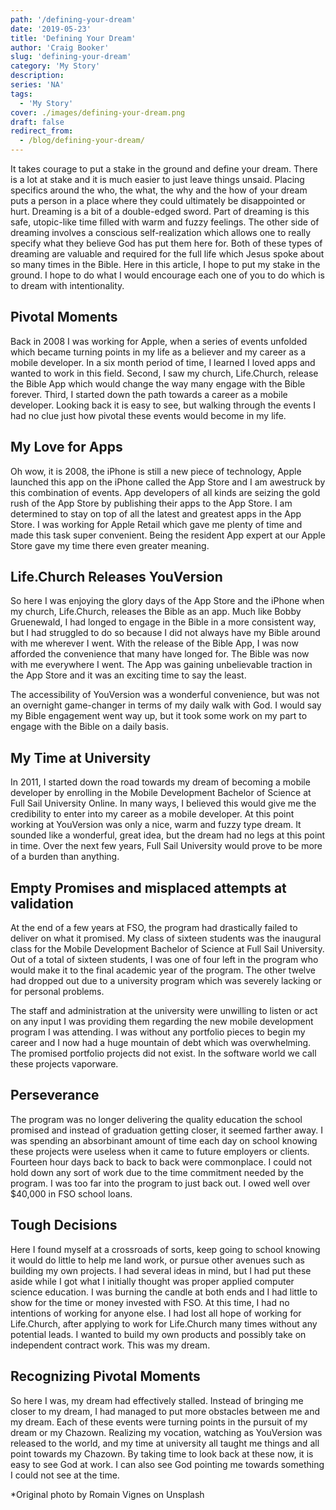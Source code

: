 ```yaml
---
path: '/defining-your-dream'
date: '2019-05-23'
title: 'Defining Your Dream'
author: 'Craig Booker'
slug: 'defining-your-dream'
category: 'My Story'
description:
series: 'NA'
tags:
  - 'My Story'
cover: ./images/defining-your-dream.png
draft: false
redirect_from:
  - /blog/defining-your-dream/
---
```


It takes courage to put a stake in the ground and define your dream. There is a lot at stake and it is much easier to just leave things unsaid. Placing specifics around the who, the what, the why and the how of your dream puts a person in a place where they could ultimately be disappointed or hurt. Dreaming is a bit of a double-edged sword. Part of dreaming is this safe, utopic-like time filled with warm and fuzzy feelings. The other side of dreaming involves a conscious self-realization which allows one to really specify what they believe God has put them here for. Both of these types of dreaming are valuable and required for the full life which Jesus spoke about so many times in the Bible. Here in this article, I hope to put my stake in the ground. I hope to do what I would encourage each one of you to do which is to dream with intentionality.

## Pivotal Moments

Back in 2008 I was working for Apple, when a series of events unfolded which became turning points in my life as a believer and my career as a mobile developer. In a six month period of time, I learned I loved apps and wanted to work in this field. Second, I saw my church, Life.Church, release the Bible App which would change the way many engage with the Bible forever. Third, I started down the path towards a career as a mobile developer. Looking back it is easy to see, but walking through the events I had no clue just how pivotal these events would become in my life.

## My Love for Apps

Oh wow, it is 2008, the iPhone is still a new piece of technology, Apple launched this app on the iPhone called the App Store and I am awestruck by this combination of events. App developers of all kinds are seizing the gold rush of the App Store by publishing their apps to the App Store. I am determined to stay on top of all the latest and greatest apps in the App Store. I was working for Apple Retail which gave me plenty of time and made this task super convenient. Being the resident App expert at our Apple Store gave my time there even greater meaning.

## Life.Church Releases YouVersion

So here I was enjoying the glory days of the App Store and the iPhone when my church, Life.Church, releases the Bible as an app. Much like Bobby Gruenewald, I had longed to engage in the Bible in a more consistent way, but I had struggled to do so because I did not always have my Bible around with me wherever I went. With the release of the Bible App, I was now afforded the convenience that many have longed for. The Bible was now with me everywhere I went. The App was gaining unbelievable traction in the App Store and it was an exciting time to say the least.

The accessibility of YouVersion was a wonderful convenience, but was not an overnight game-changer in terms of my daily walk with God. I would say my Bible engagement went way up, but it took some work on my part to engage with the Bible on a daily basis.

## My Time at University

In 2011, I started down the road towards my dream of becoming a mobile developer by enrolling in the Mobile Development Bachelor of Science at Full Sail University Online. In many ways, I believed this would give me the credibility to enter into my career as a mobile developer. At this point working at YouVersion was only a nice, warm and fuzzy type dream. It sounded like a wonderful, great idea, but the dream had no legs at this point in time. Over the next few years, Full Sail University would prove to be more of a burden than anything.

## Empty Promises and misplaced attempts at validation

At the end of a few years at FSO, the program had drastically failed to deliver on what it promised. My class of sixteen students was the inaugural class for the Mobile Development Bachelor of Science at Full Sail University. Out of a total of sixteen students, I was one of four left in the program who would make it to the final academic year of the program. The other twelve had dropped out due to a university program which was severely lacking or for personal problems.

The staff and administration at the university were unwilling to listen or act on any input I was providing them regarding the new mobile development program I was attending. I was without any portfolio pieces to begin my career and I now had a huge mountain of debt which was overwhelming. The promised portfolio projects did not exist. In the software world we call these projects vaporware.

## Perseverance

The program was no longer delivering the quality education the school promised and instead of graduation getting closer, it seemed farther away. I was spending an absorbinant amount of time each day on school knowing these projects were useless when it came to future employers or clients. Fourteen hour days back to back to back were commonplace. I could not hold down any sort of work due to the time commitment needed by the program. I was too far into the program to just back out. I owed well over \$40,000 in FSO school loans.

## Tough Decisions

Here I found myself at a crossroads of sorts, keep going to school knowing it would do little to help me land work, or pursue other avenues such as building my own projects. I had several ideas in mind, but I had put these aside while I got what I initially thought was proper applied computer science education. I was burning the candle at both ends and I had little to show for the time or money invested with FSO. At this time, I had no intentions of working for anyone else. I had lost all hope of working for Life.Church, after applying to work for Life.Church many times without any potential leads. I wanted to build my own products and possibly take on independent contract work. This was my dream.

## Recognizing Pivotal Moments

So here I was, my dream had effectively stalled. Instead of bringing me closer to my dream, I had managed to put more obstacles between me and my dream. Each of these events were turning points in the pursuit of my dream or my Chazown. Realizing my vocation, watching as YouVersion was released to the world, and my time at university all taught me things and all point towards my Chazown. By taking time to look back at these now, it is easy to see God at work. I can also see God pointing me towards something I could not see at the time.

\*Original photo by Romain Vignes on Unsplash
